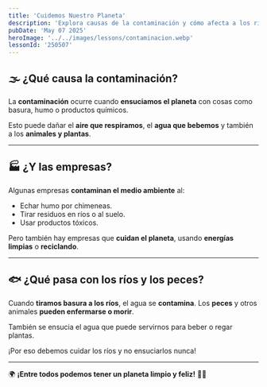 ```yaml
---
title: 'Cuidemos Nuestro Planeta'
description: 'Explora causas de la contaminación y cómo afecta a los ríos y a los animales.'
pubDate: 'May 07 2025'
heroImage: '../../images/lessons/contaminacion.webp'
lessonId: '250507'
---
```



## 🌫️ ¿Qué causa la contaminación?

La **contaminación** ocurre cuando **ensuciamos el planeta** con cosas como basura, humo o productos químicos.

Esto puede dañar el **aire que respiramos**, el **agua que bebemos** y también a los **animales y plantas**.

<Question  
    client:load  
    lessonId={lessonData.lessonId}  
    questionData={lessonData.questions[0]}  
/>

---

## 🏭 ¿Y las empresas?

Algunas empresas **contaminan el medio ambiente** al:

- Echar humo por chimeneas.  
- Tirar residuos en ríos o al suelo.  
- Usar productos tóxicos.

Pero también hay empresas que **cuidan el planeta**, usando **energías limpias** o **reciclando**.

<Question  
    client:load  
    lessonId={lessonData.lessonId}  
    questionData={lessonData.questions[1]}  
/>

---

## 🐟 ¿Qué pasa con los ríos y los peces?

Cuando **tiramos basura a los ríos**, el agua se **contamina**. Los **peces** y otros animales **pueden enfermarse o morir**.

También se ensucia el agua que puede servirnos para beber o regar plantas.

¡Por eso debemos cuidar los ríos y no ensuciarlos nunca!

<Question  
    client:load  
    lessonId={lessonData.lessonId}  
    questionData={lessonData.questions[2]}  
/>

---

<LessonForms  
    client:load  
    lessonId={lessonData.lessonId}  
    formsUrl={lessonData.formsUrl}  
    totalQuestions={lessonData.questions.length}  
/>

🌍 **¡Entre todos podemos tener un planeta limpio y feliz!** 🐠💚
